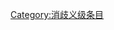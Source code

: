 {{catmore1|[[Wikipedia:邮票专题|Wikipedia:邮票专题]]}}
{{Articles by Quality| topic=邮票|project=邮票|format=TOC}}
{{Wikipedia category}}
{{emptycat}}
[[Category:消歧义级条目|Category:消歧义级条目]]